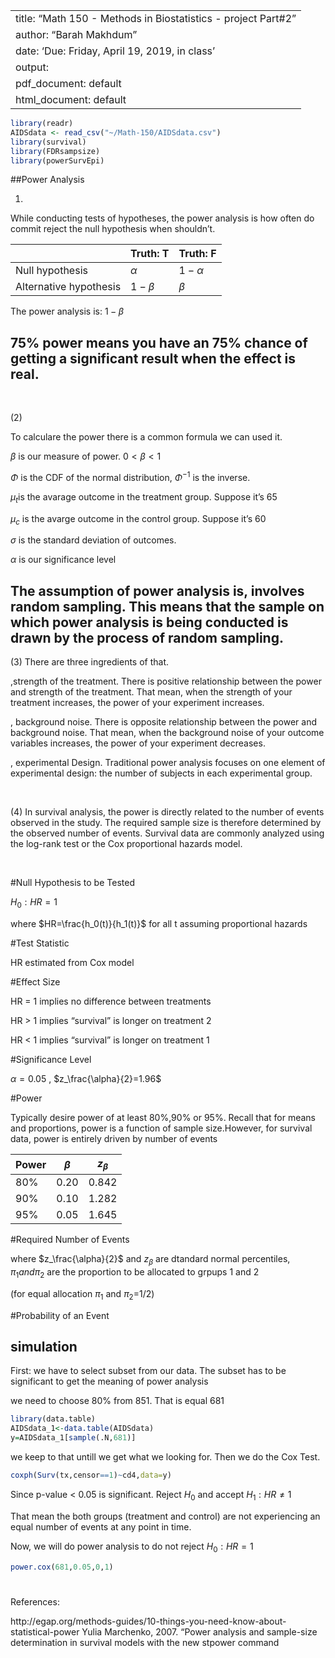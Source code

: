 
---
title: "Math 150 - Methods in Biostatistics - project Part#2"
author: "Barah Makhdum"
date: 'Due: Friday, April 19, 2019, in class'
output:
  pdf_document: default
  html_document: default
---

```r
library(readr)
AIDSdata <- read_csv("~/Math-150/AIDSdata.csv")
library(survival)
library(FDRsampsize)
library(powerSurvEpi)

```


##Power Analysis

(1) \textcolor{blue}{What is Power Analysis?}

While conducting tests of hypotheses, the power analysis is how often do commit reject the null hypothesis when shouldn't.

|                      |Truth: T |Truth: F |
|----------------------|---------|---------|
|Null hypothesis       |$\alpha$ |$1-\alpha$|           
|Alternative hypothesis|$1-\beta$|$\beta$  |

The power analysis is: $1-\beta$


## 75% power means you have an 75% chance of getting a significant result when the effect is real.

$~$

(2)\textcolor{blue}{How to Calculate the power?}

To calculare the power there is a common formula we can used it.


\textcolor{red}{$$\beta=\Phi((\frac{|\mu_t-\mu_c|\sqrt{N}}{2\sigma})-\Phi^{-1}(1-\frac{\alpha}{2}) $$}

$\beta$ is our measure of power. $0<\beta<1$

$\Phi$ is the CDF of the normal distribution, $\Phi^{-1}$ is the inverse.

$\mu_t$is the avarage outcome in the treatment group. Suppose it's 65

$\mu_c$ is the avarge outcome in the control group. Suppose it's 60

$\sigma$ is the standard deviation of outcomes.

$\alpha$ is our significance level


## The assumption of power analysis is, involves random sampling.  This means that the sample on which power analysis is being conducted is drawn by the process of random sampling.



(3)\textcolor{blue}{What are ingredients of Statistical Power?} 
There are three ingredients of that.

\textcolor{red}{First},strength of the treatment. There is positive relationship between the power and strength of the treatment. That mean, when the strength of your treatment increases, the power of your experiment increases.

\textcolor{red}{Second}, background noise. There is opposite relationship between the power and background noise. That mean, when the background noise of your outcome variables increases, the power of your experiment decreases.

\textcolor{red}{Third}, experimental Design. Traditional power analysis focuses on one element of experimental design: the number of subjects in each experimental group.

$~$

(4)\textcolor{blue}{Power analysis for survival analysis}
In survival analysis, the power is directly related to the number of events observed in the study. The required sample size is therefore determined by the observed number of events. Survival data are commonly analyzed using the log-rank test or the Cox proportional hazards model. 

$~$
$~$

#Null Hypothesis to be Tested

$H_0:HR=1$

where $HR=\frac{h_0(t)}{h_1(t)}$  for all t
assuming proportional hazards

#Test Statistic

HR estimated from Cox model

#Effect Size

HR = 1 implies no difference between treatments

HR > 1 implies “survival” is longer on treatment 2

HR < 1 implies “survival” is longer on treatment 1

#Significance Level

$\alpha=0.05$ , $z_\frac{\alpha}{2}=1.96$

#Power

Typically desire power of at least 80%,90% or 95%. Recall that for means and proportions, power is a function of sample size.However, for survival data, power is entirely driven by number of events

| Power | $\beta$ | $z_\beta$ |
|-------|---------|-----------|
|  80%  |  0.20   |   0.842   |
|  90%  |  0.10   |   1.282   |
|  95%  |  0.05   |   1.645   |


#Required Number of Events
\textcolor{red}{$$events=\frac{(z_\frac{\alpha}{2}+z_\beta)^2}{\pi_1\pi_2(logHR)^2}$$}

where $z_\frac{\alpha}{2}$ and $z_\beta$ are dtandard normal percentiles, $\pi_1 and \pi_2$ are the proportion to be allocated to grpups 1 and 2

(for equal allocation $\pi_1$ and $\pi_2$=1/2)

#Probability of an Event
\textcolor{red}{$$p{event}=1-(\pi_1s_1(T)+\pi_2s_2(T)$$}



## simulation

First: we have to select subset from our data. The subset has to be significant to get the meaning of power analysis \textcolor{red}{(reject $H_0$ when shouldn't)}

we need to choose 80% from 851. That is equal 681 

```r
library(data.table)
AIDSdata_1<-data.table(AIDSdata)
y=AIDSdata_1[sample(.N,681)]
```

we keep to that untill we get what we looking for. Then we do the Cox Test.

```r
coxph(Surv(tx,censor==1)~cd4,data=y)

```

Since p-value < 0.05 is significant. Reject $H_0$ and accept $H_1: HR\neq1$

That mean the both groups (treatment and control) are not experiencing an equal number of events at any point in time.

Now, we will do power analysis to do not reject $H_0:HR=1$

```r
power.cox(681,0.05,0,1)
```

#
#
#
#
#
#
#
#


References:

http://egap.org/methods-guides/10-things-you-need-know-about-statistical-power
Yulia Marchenko, 2007. "Power analysis and sample-size determination in survival models with the new stpower command


